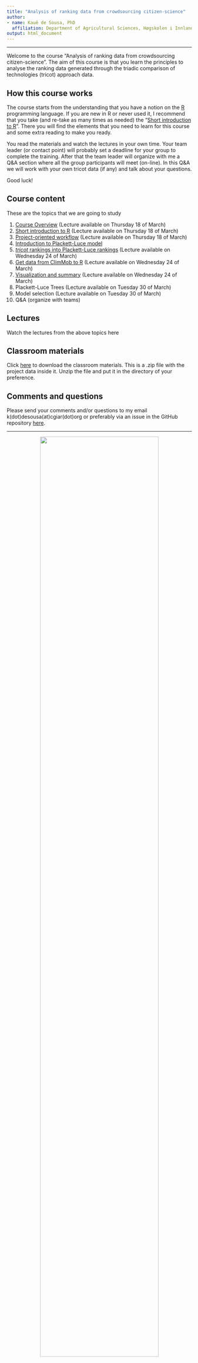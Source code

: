 ```yaml
---
title: "Analysis of ranking data from crowdsourcing citizen-science"
author:
- name: Kauê de Sousa, PhD
  affiliation: Department of Agricultural Sciences, Høgskolen i Innlandet, Hamar, Norway <br> Digital Inclusion, Alliance of Bioversity International and CIAT, Rome, Italy
output: html_document
---
```


-----

Welcome to the course "Analysis of ranking data from crowdsourcing citizen-science". The aim of this course is that you learn the principles to analyse the ranking data generated through the triadic comparison of technologies (tricot) approach data.  

## How this course works

The course starts from the understanding that you have a notion on the [R](https://www.r-project.org/) programming language. If you are new in R or never used it, I recommend that you take (and re-take as many times as needed) the "[Short introduction to R](02_introduction_to_R.html)". There you will find the elements that you need to learn for this course and some extra reading to make you ready.

You read the materials and watch the lectures in your own time. Your team leader (or contact point) will probably set a deadline for your group to complete the training. After that the team leader will organize with me a Q&A section where all the group participants will meet (on-line). In this Q&A we will work with your own tricot data (if any) and talk about your questions.

Good luck!


## Course content

These are the topics that we are going to study 

1. [Course Overview](01_course_overview.html) (Lecture available on Thursday 18 of March)
2. [Short introduction to R](02_introduction_to_R.html) (Lecture available on Thursday 18 of March)
3. [Project-oriented workflow](03_project_oriented_workflow.html) (Lecture available on Thursday 18 of March)
4. [Introduction to Plackett-Luce model](04_introduction_plmodel.html)
5. [*tricot* rankings into Plackett-Luce rankings](05_tricot_into_plrank.html) (Lecture available on Wednesday 24 of March)
6. [Get data from ClimMob to R](06_climmob_in_r.html) (Lecture available on Wednesday 24 of March)
7. [Visualization and summary](07_visualization_and_summary.html) (Lecture available on Wednesday 24 of March)
8. Plackett-Luce Trees (Lecture available on Tuesday 30 of March)
9. Model selection (Lecture available on Tuesday 30 of March)
10. Q&A (organize with teams)

## Lectures

Watch the lectures from the above topics here

## Classroom materials

Click [here](https://github.com/AgrDataSci/cb-tricot-analysis/blob/master/tricot-analysis.zip) to download the classroom materials. This is a .zip file with the project data inside it. Unzip the file and put it in the directory of your preference.

## Comments and questions 

Please send your comments and/or questions to my email k(dot)desousa(at)cgiar(dot)org or preferably via an issue in the GitHub repository [here](https://github.com/AgrDataSci/cb-tricot-analysis/issues).

-----

<center>
<img src="img/logos.png" width="80%"/>
</center>

